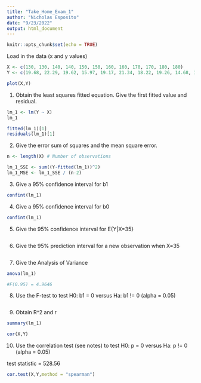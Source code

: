 ```yaml
---
title: "Take_Home_Exam_1"
author: "Nicholas Esposito"
date: "9/23/2022"
output: html_document
---
```


```r
knitr::opts_chunk$set(echo = TRUE)
```

Load in the data (x and y values)

```r
X <- c(130, 130, 140, 140, 150, 150, 160, 160, 170, 170, 180, 180)
Y <- c(19.68, 22.29, 19.62, 15.97, 19.17, 21.34, 18.22, 19.26, 14.68, 14.19, 13.31, 12.57)

plot(X,Y)
```

1. Obtain the least squares fitted equation. Give the first fitted value and residual.

```r
lm_1 <- lm(Y ~ X)
lm_1

fitted(lm_1)[1]
residuals(lm_1)[1]
```

2. Give the error sum of squares and the mean square error.

```r
n <- length(X) # Number of observations

lm_1_SSE <- sum((Y-fitted(lm_1))^2)
lm_1_MSE <- lm_1_SSE / (n-2)
```

3. Give a 95% confidence interval for b1

```r
confint(lm_1)
```

4. Give a 95% confidence interval for b0

```r
confint(lm_1)
```
5. Give the 95% confidence interval for E{Y|X=35}

```r

```

6. Give the 95% prediction interval for a new observation when X=35

```r

```

7. Give the Analysis of Variance

```r
anova(lm_1)

#F(0.95) = 4.9646
```

8. Use the F-test to test H0: b1 = 0 versus Ha: b1 != 0 (alpha = 0.05)

```r

```

9. Obtain R^2 and r

```r
summary(lm_1)

cor(X,Y)
```

10. Use the correlation test (see notes) to test H0: p = 0 versus Ha: p != 0 (alpha = 0.05)

test statistic = 528.56

```r
cor.test(X,Y,method = "spearman")
```




